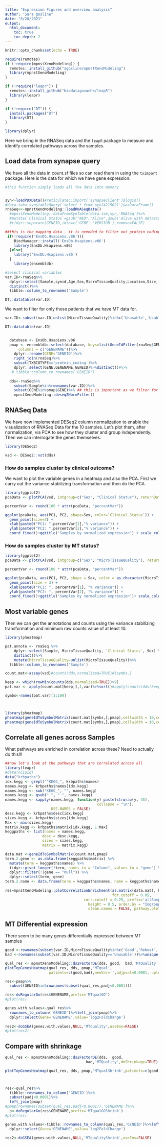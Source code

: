 ```yaml
---
title: "Expression Figures and overview analysis"
author: "Sara gosline"
date: "8/20/2021"
output: 
  html_document:
    toc: true
    toc_depth: 2
---
```


```r
knitr::opts_chunk$set(echo = TRUE)

require(remotes)
if (!require(mpnstXenoModeling)) {
  remotes::install_github("sgosline/mpnstXenoModeling")
  library(mpnstXenoModeling)
}

if (!require("leapr")) {
  remotes::install_github("biodataganache/leapR")
  library(leapr)
}

if (!require("DT")) {
  install.packages("DT")
  library(DT)
}

library(dplyr)

```

Here we bring in the RNASeq data and the `leapR` package to measure and identify correlated pathways across the samples.


## Load data from synapse query

We have all the data in count.sf files so can read them in using the `tximport` package. Here is the data for which we have gene expression. 


```r
#this function simply loads all the data into memory


syn<-loadPDXData()#reticulate::import('synapseclient')$login()
#data.tab<-syn$tableQuery('select * from syn24215021')$asDataFrame()
rnaSeq<<-mpnstXenoModeling::loadRNASeqData()
  #mpnstXenoModeling::dataFromSynTable(data.tab,syn,'RNASeq')%>%
  #mutate(`Clinical Status`=gsub("NED","Alive",gsub('Alive with metastatic disease','Alive',Clinical.Status)))%>%
  #tidyr::separate(GENEID,into=c('GENE','VERSION'),remove=FALSE)

##this is the mapping data - it is neeeded to filter out protein coding genes
 if(!require('EnsDb.Hsapiens.v86')){
    BiocManager::install('EnsDb.Hsapiens.v86')
    library(EnsDb.Hsapiens.v86)
  }else{
    library('EnsDb.Hsapiens.v86')
  }
    library(ensembldb)

#select clinical variables
var.ID<-rnaSeq%>%
  dplyr::select(Sample,synid,Age,Sex,MicroTissueQuality,Location,Size,`Clinical Status`)%>%
  distinct()%>%
  tibble::column_to_rownames('Sample')

DT::datatable(var.ID)

```

We want to filter for only those patients that we have MT data for.

```r

var.ID<-subset(var.ID,unlist(MicroTissueQuality)%in%c('Unusable','Usable','Robust','Good'))

DT::datatable(var.ID)

  
  database <- EnsDb.Hsapiens.v86
  pmap <- ensembldb::select(database, keys=list(GeneIdFilter(rnaSeq$GENE), TxBiotypeFilter("protein_coding")),
      columns = c("GENENAME"))%>%
    dplyr::rename(GENE='GENEID')%>%
    right_join(rnaSeq)%>%
    subset(TXBIOTYPE=='protein_coding')%>%
    dplyr::select(GENE,GENENAME,GENEID)%>%distinct()#%>%
   # tibble::column_to_rownames('GENEID')
  
  dds<-rnaSeq%>%
    subset(Sample%in%rownames(var.ID))%>%
    subset(GENE%in%pmap$GENE)%>% ## this is important as we filter for protein coding genes
    mpnstXenoModeling::deseq2NormFilter()


```

## RNASeq Data

We have now implemented DESeq2 column normalization to enable the visualization of RNASeq Data for the 10 samples. Let's plot them, after normalization, via PCA to see how they cluster and group independently. Then we can interrogate the genes themselves.


```r
library(DESeq2)

vsd <- DESeq2::vst(dds)


```

### How do samples cluster by clinical outcome?

We want to plot the variable genes in a heatmap and also the PCA. First we carry out the variance stabilizing transformation and then do the PCA.


```r
library(ggplot2)
pcaData <- plotPCA(vsd, intgroup=c("Sex", "Clinical Status"), returnData=TRUE)

percentVar <- round(100 * attr(pcaData, "percentVar"))

ggplot(pcaData, aes(PC1, PC2, shape=Sex, color=`Clinical.Status`)) +
  geom_point(size=3) +
  xlab(paste0("PC1: ",percentVar[1],"% variance")) +
  ylab(paste0("PC2: ",percentVar[2],"% variance")) + 
  coord_fixed()+ggtitle('Samples by normalized expression') + scale_color_viridis_d()
```

### How do samples cluster by MT status?


```r
library(ggplot2)
pcaData <- plotPCA(vsd, intgroup=c("Sex", "MicroTissueQuality"), returnData=TRUE)

percentVar <- round(100 * attr(pcaData, "percentVar"))

ggplot(pcaData, aes(PC1, PC2, shape = Sex, color = as.character(MicroTissueQuality))) +
  geom_point(size = 3) +
  xlab(paste0("PC1: ", percentVar[1], "% variance")) +
  ylab(paste0("PC2: ", percentVar[2], "% variance")) + 
  coord_fixed()+ggtitle('Samples by normalized expression')+ scale_color_viridis_d()

```


## Most variable genes

Then we can get the annotations and counts using the variance stabilizing transformation and minimum raw counts value of at least 10.

```r
library(pheatmap)

pat.annote <- rnaSeq %>%
    dplyr::select(Sample, MicroTissueQuality, `Clinical Status`, Sex) %>%
    distinct()%>%
    mutate(MicroTissueQuality=unlist(MicroTissueQuality))%>%
  tibble::column_to_rownames('Sample')

count.mat<-assay(vsd)#counts(dds,normalized=TRUE)#[symbs,]

keep <- which(rowMin(counts(dds,normalized=TRUE))>9)
pat.var <- apply(count.mat[keep,],1,var)%>%sort()#apply(counts(dds[keep,],normalized=TRUE),1,var)%>%sort()

symbs<-names(pat.var)[1:100]



library(pheatmap)
pheatmap(geneIdToSymbolMatrix(count.mat[symbs,],pmap),cellwidth = 10,cellheight=10,annotation_col = pat.annote,filename='mostVarTrans.pdf')
pheatmap(geneIdToSymbolMatrix(count.mat[symbs,],pmap),cellwidth = 10,cellheight=10,annotation_col = pat.annote)

```

## Correlate all genes across Samples

What pathways are enriched in correlation across these? Need to actually do this!!!

```r

##now let's look at the pathways that are correlated across all
library(leapr)
#data(ncipid)
data("krbpaths")
idx.kegg <- grepl("^KEGG_", krbpaths$names)
names.kegg <- krbpaths$names[idx.kegg]
names.kegg <- sub("KEGG_", "", names.kegg)
names.kegg <- gsub("_", " ", names.kegg)
names.kegg <- sapply(names.kegg, function(y) paste(strwrap(y, 45), 
                                          collapse = "\n"), 
                     USE.NAMES = FALSE)
desc.kegg <- krbpaths$desc[idx.kegg]
sizes.kegg <- krbpaths$sizes[idx.kegg]
Max <- max(sizes.kegg)
matrix.kegg <- krbpaths$matrix[idx.kegg, 1:Max]
keggpaths <- list(names = names.kegg,
                 desc = desc.kegg,
                 sizes = sizes.kegg,
                 matrix = matrix.kegg)

data.mat <-geneIdToSymbolMatrix(count.mat,pmap)
term.2.gene <- as.data.frame(keggpaths$matrix) %>%
  mutate(term = keggpaths$names) %>%
  tidyr::pivot_longer(!term, names_to = "Column", values_to = "gene") %>%
  dplyr::filter(!(gene == "null")) %>%
  dplyr::select(term, gene)
term.2.name <- data.frame(term = keggpaths$names, name = keggpaths$names)
  
res=mpnstXenoModeling::plotCorrelationEnrichment(as.matrix(data.mat), keggpaths, 
                                                 fdr.cutoff = 0.05, 
                                    corr.cutoff = 0.25, prefix='allSamps', width = 11, 
                                      height = 8.5, order.by = "Ingroup mean", 
                                      clean.names = FALSE, pathway.plot.size = 3)


```

## MT Differential expression

There seem to be many genes differentially expressed between MT samples


```r
good <-rownames(subset(var.ID,MicroTissueQuality%in%c('Good','Robust','Usable')))%>%unique()
bad <-rownames(subset(var.ID,MicroTissueQuality=='Unusable'))%>%unique()

qual_res <- mpnstXenoModeling::ds2FactorDE(dds, good,  bad,'MTQuality')
plotTopGenesHeatmap(qual_res, dds, pmap,'MTqual',
                    patients=c(good,bad),newVar='',adjpval=0.0001, upload=TRUE, parentID='syn25323411')

res<-pmap%>%
  subset(GENEID%in%rownames(subset(qual_res,padj<0.0001)))

res<-doRegularGo(res$GENENAME,prefix='MTqualGO')
#plot(res)
```

```r
genes.with.values<-qual_res%>%
  rownames_to_column('GENEID')%>%left_join(pmap)%>%
  dplyr::select(Gene='GENENAME',value='log2FoldChange')
                   
res2<-doGSEA(genes.with.values,NULL,'MTquality',useEns=FALSE)
#plot(res2)
```
## Compare with shrinkage
```r

qual_res <- mpnstXenoModeling::ds2FactorDE(dds,  good, 
                                     bad,'MTQuality',doShrinkage=TRUE)

plotTopGenesHeatmap(qual_res, dds, pmap,'MTqualShrink',patients=c(good,bad),adjpval=0.0001, upload=TRUE, parentID='syn25323411')



res<-qual_res%>%
  tibble::rownames_to_column('GENEID')%>%
  subset(padj<0.0001)%>%
  left_join(pmap)
#pmap[rownames(subset(qual_res,padj<0.0001)),'GENENAME']%>%
  p<-doRegularGo(res$GENENAME,prefix='MTqualGOShrink')
#plot(res)

genes.with.values<-tibble::rownames_to_column(qual_res,'GENEID')%>%left_join(pmap)%>%
  dplyr::select(Gene='GENENAME',value='log2FoldChange')
                   
res2<-doGSEA(genes.with.values,NULL,'MTqualityShrink',useEns=FALSE)
```
